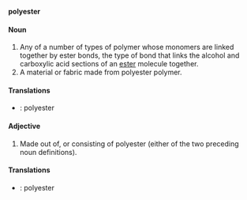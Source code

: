 '''polyester'''

====Noun====

#Any of a number of types of polymer whose monomers are linked together by ester bonds, the type of bond that links the alcohol and carboxylic acid sections of an [[ester]] molecule together.  
#A material or fabric made from polyester polymer.  

====Translations====
*{{sv}}: polyester


====Adjective====

#Made out of, or consisting of polyester (either of the two preceding noun definitions).

====Translations====
*{{sv}}: polyester